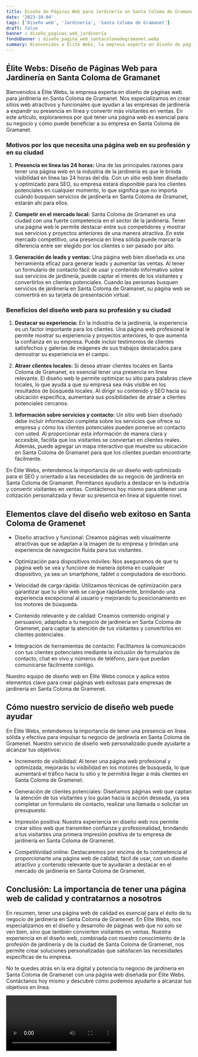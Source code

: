 ```yaml
---
title: Diseño de Páginas Web para Jardinería en Santa Coloma de Gramanet
date: '2023-10-04'
tags: ['Diseño web', 'Jardinería', 'Santa Coloma de Gramanet']
draft: false
banner : diseño_paginas_web_jardinería
fondoBanner : diseño_pagina_web_santacolomadegramanet.webp
summary: Bienvenidos a Élite Webs, la empresa experta en diseño de páginas web para jardinería en Santa Coloma de Gramanet. Nos especializamos en crear sitios web atractivos y funcionales que ayudan a las empresas de jardinería a expandir su presencia en línea y convertir más visitantes en ventas. En este artículo, exploraremos por qué tener una página web es esencial para su negocio y cómo puede beneficiar a su empresa en Santa Coloma de Gramanet.
---
```


## Élite Webs: Diseño de Páginas Web para Jardinería en Santa Coloma de Gramanet

Bienvenidos a Élite Webs, la empresa experta en diseño de páginas web para jardinería en Santa Coloma de Gramanet. Nos especializamos en crear sitios web atractivos y funcionales que ayudan a las empresas de jardinería a expandir su presencia en línea y convertir más visitantes en ventas. En este artículo, exploraremos por qué tener una página web es esencial para su negocio y cómo puede beneficiar a su empresa en Santa Coloma de Gramanet.

### Motivos por los que necesita una página web en su profesión y en su ciudad

1. **Presencia en línea las 24 horas:** Una de las principales razones para tener una página web en la industria de la jardinería es que le brinda visibilidad en línea las 24 horas del día. Con un sitio web bien diseñado y optimizado para SEO, su empresa estará disponible para los clientes potenciales en cualquier momento, lo que significa que no importa cuándo busquen servicios de jardinería en Santa Coloma de Gramanet, estarán ahí para ellos.

2. **Competir en el mercado local:** Santa Coloma de Gramanet es una ciudad con una fuerte competencia en el sector de la jardinería. Tener una página web le permite destacar entre sus competidores y mostrar sus servicios y proyectos anteriores de una manera atractiva. En este mercado competitivo, una presencia en línea sólida puede marcar la diferencia entre ser elegido por los clientes o ser pasado por alto.

3. **Generación de leads y ventas:** Una página web bien diseñada es una herramienta eficaz para generar leads y aumentar las ventas. Al tener un formulario de contacto fácil de usar y contenido informativo sobre sus servicios de jardinería, puede captar el interés de los visitantes y convertirlos en clientes potenciales. Cuando las personas busquen servicios de jardinería en Santa Coloma de Gramanet, su página web se convertirá en su tarjeta de presentación virtual.

### Beneficios del diseño web para su profesión y su ciudad

1. **Destacar su experiencia:** En la industria de la jardinería, la experiencia es un factor importante para los clientes. Una página web profesional le permite mostrar su experiencia y proyectos anteriores, lo que aumenta la confianza en su empresa. Puede incluir testimonios de clientes satisfechos y galerías de imágenes de sus trabajos destacados para demostrar su experiencia en el campo.

2. **Atraer clientes locales:** Si desea atraer clientes locales en Santa Coloma de Gramanet, es esencial tener una presencia en línea relevante. El diseño web le permite optimizar su sitio para palabras clave locales, lo que ayuda a que su empresa sea más visible en los resultados de búsqueda locales. Al dirigir su contenido y SEO hacia su ubicación específica, aumentará sus posibilidades de atraer a clientes potenciales cercanos.

3. **Información sobre servicios y contacto:** Un sitio web bien diseñado debe incluir información completa sobre los servicios que ofrece su empresa y cómo los clientes potenciales pueden ponerse en contacto con usted. Al proporcionar esta información de manera clara y accesible, facilita que los visitantes se conviertan en clientes reales. Además, puede agregar un mapa interactivo que muestre su ubicación en Santa Coloma de Gramanet para que los clientes puedan encontrarte fácilmente.

En Élite Webs, entendemos la importancia de un diseño web optimizado para el SEO y orientado a las necesidades de su negocio de jardinería en Santa Coloma de Gramanet. Permítanos ayudarlo a destacar en la industria y convertir visitantes en ventas. Contáctenos hoy mismo para obtener una cotización personalizada y llevar su presencia en línea al siguiente nivel.

<GifSeo />

<Cta />

## Elementos clave del diseño web exitoso en Santa Coloma de Gramenet

- Diseño atractivo y funcional: Creamos páginas web visualmente atractivas que se adaptan a la imagen de tu empresa y brindan una experiencia de navegación fluida para tus visitantes.

- Optimización para dispositivos móviles: Nos aseguramos de que tu página web se vea y funcione de manera óptima en cualquier dispositivo, ya sea un smartphone, tablet o computadora de escritorio.

- Velocidad de carga rápida: Utilizamos técnicas de optimización para garantizar que tu sitio web se cargue rápidamente, brindando una experiencia excepcional al usuario y mejorando tu posicionamiento en los motores de búsqueda.

- Contenido relevante y de calidad: Creamos contenido original y persuasivo, adaptado a tu negocio de jardinería en Santa Coloma de Gramenet, para captar la atención de tus visitantes y convertirlos en clientes potenciales.

- Integración de herramientas de contacto: Facilitamos la comunicación con tus clientes potenciales mediante la inclusión de formularios de contacto, chat en vivo y números de teléfono, para que puedan comunicarse fácilmente contigo.

Nuestro equipo de diseño web en Élite Webs conoce y aplica estos elementos clave para crear páginas web exitosas para empresas de jardinería en Santa Coloma de Gramenet.

## Cómo nuestro servicio de diseño web puede ayudar

En Élite Webs, entendemos la importancia de tener una presencia en línea sólida y efectiva para impulsar tu negocio de jardinería en Santa Coloma de Gramenet. Nuestro servicio de diseño web personalizado puede ayudarte a alcanzar tus objetivos:

- Incremento de visibilidad: Al tener una página web profesional y optimizada, mejorarás tu visibilidad en los motores de búsqueda, lo que aumentará el tráfico hacia tu sitio y te permitirá llegar a más clientes en Santa Coloma de Gramenet.

- Generación de clientes potenciales: Diseñamos páginas web que captan la atención de tus visitantes y los guían hacia la acción deseada, ya sea completar un formulario de contacto, realizar una llamada o solicitar un presupuesto.

- Impresión positiva: Nuestra experiencia en diseño web nos permite crear sitios web que transmiten confianza y profesionalidad, brindando a tus visitantes una primera impresión positiva de tu empresa de jardinería en Santa Coloma de Gramenet.

- Competitividad online: Destacaremos por encima de tu competencia al proporcionarte una página web de calidad, fácil de usar, con un diseño atractivo y contenido relevante que te ayudarán a destacar en el mercado de jardinería en Santa Coloma de Gramenet.

## Conclusión: La importancia de tener una página web de calidad y contratarnos a nosotros

En resumen, tener una página web de calidad es esencial para el éxito de tu negocio de jardinería en Santa Coloma de Gramenet. En Élite Webs, nos especializamos en el diseño y desarrollo de páginas web que no solo se ven bien, sino que también convierten visitantes en ventas. Nuestra experiencia en el diseño web, combinada con nuestro conocimiento de la profesión de jardinería y de la ciudad de Santa Coloma de Gramenet, nos permite crear soluciones personalizadas que satisfacen las necesidades específicas de tu empresa.

No te quedes atrás en la era digital y potencia tu negocio de jardinería en Santa Coloma de Gramenet con una página web diseñada por Élite Webs. Contáctanos hoy mismo y descubre cómo podemos ayudarte a alcanzar tus objetivos en línea.

<Video />

<CtaBot job='Jardinería' city='Santa Coloma de Gramanet'/>

<Gmaps query='Santa Coloma de Gramanet+españa+maps' />